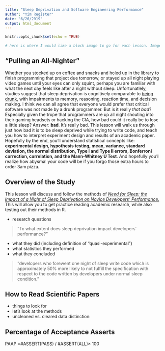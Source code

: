 ---
title: "Sleep Deprivation and Software Engineering Performance"
author: "Yim Register"
date: "6/26/2019"
output: html_document
---

```{r setup, include=FALSE}
knitr::opts_chunk$set(echo = TRUE)
```

```{r}
# here is where I would like a block image to go for each lesson. Imagery is important to engage the learner.

```

## "Pulling an All-Nighter"
Whether you stocked up on coffee and snacks and holed up in the library to finish programming that project due tomorrow, or stayed up all night playing video games until your eyes can only squint, perhaps you are familiar with what the next day feels like after a night without sleep. Unfortunatlely, studies suggest that sleep deprivation is cognitively comparable to [being drunk](https://www.ncbi.nlm.nih.gov/pmc/articles/PMC1739867/pdf/v057p00649.pdf), with impairments to memory, reasoning, reaction time, and decision making. I think we can all agree that everyone would prefer that critical software was not made by a drunk programmer. But is it really *that bad*? Especially given the trope that programmers are up all night shouting into their gaming headsets or hacking the CIA, how bad could it really be to lose a little sleep? Answer: **bad**. It's really bad. This lesson will walk us through just how bad it is to be sleep deprived while trying to write code, and teach you how to interpret experiment design and results of an academic paper. Hopefully by the end, you'll understand statistical concepts like: **experimental design, hypothesis testing, mean, variance, standard deviation, the normal distribution, Type I and Type II errors, Bonferroni correction, correlation, and the Mann-Whitney U Test**. And hopefully you'll realize how abysmal your code will be if you forgo those extra hours to order 3am pizza.

## Overview of the Study

This lesson will discuss and follow the methods of [*Need for Sleep: the Impact of a Night of Sleep Deprivation on Novice Developers' Performance*.](https://arxiv.org/pdf/1805.02544.pdf) This will allow you to get practice reading academic research, while also testing out their methods in R.

- research questions

> "To what extent does sleep deprivation impact developers’ performance?"

- what they did (including definition of "quasi-experimental")
- what statistics they performed
- what they concluded

> "developers who forewent one night of sleep write code which is approximately 50% more likely to not fulfill the specification with respect to the code written by developers under normal sleep condition."

## How to Read Scientific Papers
- things to look for
- let's look at the methods
- uncleaned vs. cleared data distinction

## Percentage of Acceptance Asserts
PAAP =#ASSERT(PASS) / #ASSERT(ALL)× 100


```{r}


```




```{r}

```


